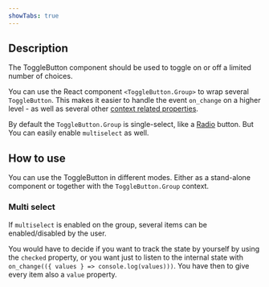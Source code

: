 ```yaml
---
showTabs: true
---
```


## Description

The ToggleButton component should be used to toggle on or off a limited number of choices.

You can use the React component `<ToggleButton.Group>` to wrap several `ToggleButton`. This makes it easier to handle the event `on_change` on a higher level - as well as several other [context related properties](/uilib/components/toggle-button/properties).

By default the `ToggleButton.Group` is single-select, like a [Radio](/uilib/components/radio) button. But You can easily enable `multiselect` as well.

## How to use

You can use the ToggleButton in different modes. Either as a stand-alone component or together with the `ToggleButton.Group` context.

### Multi select

If `multiselect` is enabled on the group, several items can be enabled/disabled by the user.

You would have to decide if you want to track the state by yourself by using the `checked` property, or you want just to listen to the internal state with `on_change(({ values } => console.log(values)))`. You have then to give every item also a `value` property.
